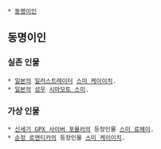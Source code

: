  * [[동명이인]]

== 동명이인 ==
=== 실존 인물 ===
 * [[일본]]의 [[일러스트레이터]] [[스미 케이이치]].
 * [[일본]]의 [[성우]] [[시마모토 스미]].

=== 가상 인물 ===
 * [[신세기 GPX 사이버 포뮬러]]의 등장인물 [[스미 료헤이]].
 * [[순정 로맨티카]]의 등장인물 [[스미 케이이치]].

